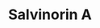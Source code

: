 ---
title: Salvinorin A
duration_chart_title: Smoked Duration of Salvinorin A
duration_chart:
  total: 30–60 m
  onset: 45s
  coming_up: 90s
  plateau: 390s
  coming_down: 25m
positive_effects: euphoria, empathy, stimulation
negative_effects: nausea, muscle tension, confusion, anxiety
neutral_effects: visuals
dosage_table:
  title: Smoked Dosage of Salvinorin A
  threshold: 0.1 mg
  light: 0.2 mg
  common: 0.3 mg
  strong: 0.4 mg
  heavy: 0.5+ mg
--- 